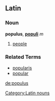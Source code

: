 ==Latin==
===Noun===
[[Category:Latin nouns]]
'''populus''', '''[[populi]]''' ''m''

# [[people]]

===Related Terms===
*[[popularis]]
*[[popular]]

[[de:populus]]